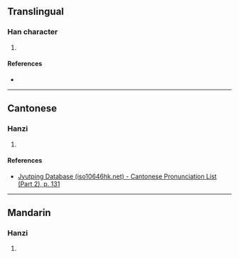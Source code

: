 {{character info/new}}
==Translingual==

===Han character===
{{Han char|rn=75|rad=木|as=11|sn=15|four=40916|canj=DYTU|ids=⿰木竟}}

# {{defn|Han|sort=木11}}

====References====
* {{Han ref|kx=0549.100|dkj=15409|dj=0937.090|hdz=21284.030|uh=6A08|ud=27144|bh=E5E0|bd=58848}}

----

==Cantonese==

===Hanzi===
{{yue-hanzi|jyut=[[king4]]|y=king4}}

# {{defn|lang=yue|sort=木11}}

====References====
* [http://www.iso10646hk.net/jp/document/download.jsp Jyutping Database (iso10646hk.net) - Cantonese Pronunciation List (Part 2), p. 131]

----

==Mandarin==

===Hanzi===
{{cmn-hanzi|pin=[[qíng]] ([[qing2]])|wg=ch'ing<sup>2</sup>}}

# {{defn|lang=cmn|sort=木11}}